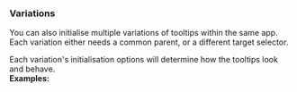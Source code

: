 
<Version />

<Meta of={$3TooltipExamplesInitStories} />

### Variations

You can also initialise multiple variations of tooltips within the same app.\
Each variation either needs a common parent, or a different target selector.

Each variation's initialisation options will determine how the tooltips look and behave.\
**Examples:**

<Story of={$3TooltipExamplesInitStories.$2Variations} />
